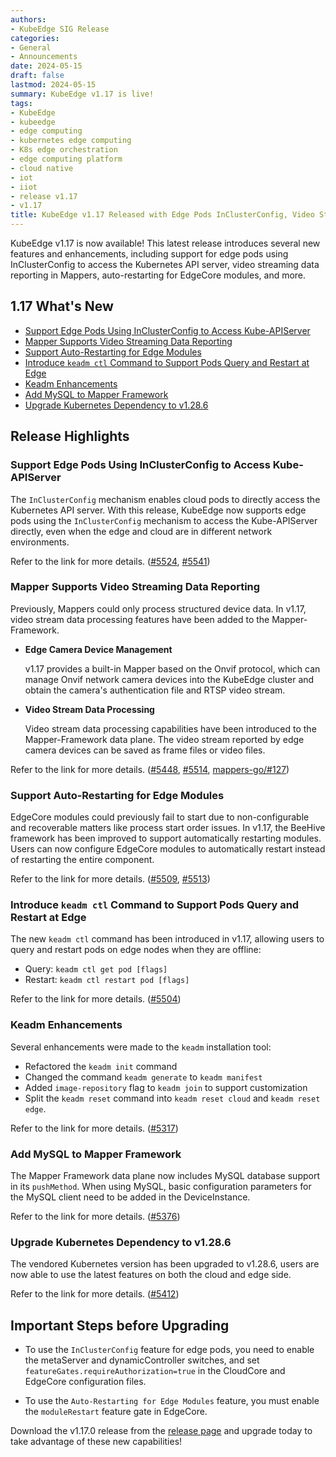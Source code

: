 ```yaml
---
authors:
- KubeEdge SIG Release  
categories:
- General
- Announcements
date: 2024-05-15
draft: false
lastmod: 2024-05-15
summary: KubeEdge v1.17 is live!
tags:
- KubeEdge
- kubeedge  
- edge computing
- kubernetes edge computing
- K8s edge orchestration
- edge computing platform
- cloud native
- iot
- iiot
- release v1.17
- v1.17
title: KubeEdge v1.17 Released with Edge Pods InClusterConfig, Video Streaming Support and More!
---
```


KubeEdge v1.17 is now available! This latest release introduces several new features and enhancements, including support for edge pods using InClusterConfig to access the Kubernetes API server, video streaming data reporting in Mappers, auto-restarting for EdgeCore modules, and more.

## 1.17 What's New

- [Support Edge Pods Using InClusterConfig to Access Kube-APIServer](#support-edge-pods-using-inclusterconfig-to-access-kube-apiserver)
- [Mapper Supports Video Streaming Data Reporting](#mapper-supports-video-streaming-data-reporting)
- [Support Auto-Restarting for Edge Modules](#support-auto-restarting-for-edge-modules)
- [Introduce `keadm ctl` Command to Support Pods Query and Restart at Edge](#introduce-keadm-ctl-command-to-support-pods-query-and-restart-at-edge)
- [Keadm Enhancements](#keadm-enhancements)
- [Add MySQL to Mapper Framework](#add-mysql-to-mapper-framework)
- [Upgrade Kubernetes Dependency to v1.28.6](#upgrade-kubernetes-dependency-to-v1286)

## Release Highlights

### Support Edge Pods Using InClusterConfig to Access Kube-APIServer

The `InClusterConfig` mechanism enables cloud pods to directly access the Kubernetes API server. With this release, KubeEdge now supports edge pods using the `InClusterConfig` mechanism to access the Kube-APIServer directly, even when the edge and cloud are in different network environments.

Refer to the link for more details. ([#5524](https://github.com/kubeedge/kubeedge/pull/5524), [#5541](https://github.com/kubeedge/kubeedge/pull/5541))

### Mapper Supports Video Streaming Data Reporting

Previously, Mappers could only process structured device data. In v1.17, video stream data processing features have been added to the Mapper-Framework.

- **Edge Camera Device Management**

   v1.17 provides a built-in Mapper based on the Onvif protocol, which can manage Onvif network camera devices into the KubeEdge cluster and obtain the camera's authentication file and RTSP video stream.

- **Video Stream Data Processing**

   Video stream data processing capabilities have been introduced to the Mapper-Framework data plane. The video stream reported by edge camera devices can be saved as frame files or video files.

Refer to the link for more details. ([#5448](https://github.com/kubeedge/kubeedge/pull/5448), [#5514](https://github.com/kubeedge/kubeedge/pull/5514), [mappers-go/#127](https://github.com/kubeedge/mappers-go/pull/127))

### Support Auto-Restarting for Edge Modules

EdgeCore modules could previously fail to start due to non-configurable and recoverable matters like process start order issues. In v1.17, the BeeHive framework has been improved to support automatically restarting modules. Users can now configure EdgeCore modules to automatically restart instead of restarting the entire component.

Refer to the link for more details. ([#5509](https://github.com/kubeedge/kubeedge/pull/5509), [#5513](https://github.com/kubeedge/kubeedge/pull/5513))

### Introduce `keadm ctl` Command to Support Pods Query and Restart at Edge

The new `keadm ctl` command has been introduced in v1.17, allowing users to query and restart pods on edge nodes when they are offline:

- Query: `keadm ctl get pod [flags]` 
- Restart: `keadm ctl restart pod [flags]`

Refer to the link for more details. ([#5504](https://github.com/kubeedge/kubeedge/pull/5504))

### Keadm Enhancements

Several enhancements were made to the `keadm` installation tool:

- Refactored the `keadm init` command
- Changed the command `keadm generate` to `keadm manifest`  
- Added `image-repository` flag to `keadm join` to support customization
- Split the  `keadm reset` command into  `keadm reset cloud` and  `keadm reset edge`.

Refer to the link for more details. ([#5317](https://github.com/kubeedge/kubeedge/pull/5317))

### Add MySQL to Mapper Framework

The Mapper Framework data plane now includes MySQL database support in its `pushMethod`. When using MySQL, basic configuration parameters for the MySQL client need to be added in the DeviceInstance.

Refer to the link for more details. ([#5376](https://github.com/kubeedge/kubeedge/pull/5376)) 

### Upgrade Kubernetes Dependency to v1.28.6 

The vendored Kubernetes version has been upgraded to v1.28.6, users are now able to use the latest features on both the cloud and edge side.

Refer to the link for more details. ([#5412](https://github.com/kubeedge/kubeedge/pull/5412))

## Important Steps before Upgrading

- To use the `InClusterConfig` feature for edge pods, you need to enable the metaServer and dynamicController switches, and set `featureGates.requireAuthorization=true` in the CloudCore and EdgeCore configuration files.

- To use the `Auto-Restarting for Edge Modules` feature, you must enable the `moduleRestart` feature gate in EdgeCore.

Download the v1.17.0 release from the [release page](https://github.com/kubeedge/kubeedge/releases/tag/v1.17.0) and upgrade today to take advantage of these new capabilities!

